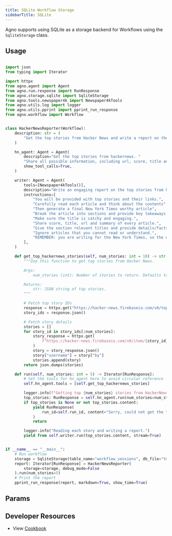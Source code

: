 ```yaml
---
title: SQLite Workflow Storage
sidebarTitle: SQLite
---
```


Agno supports using SQLite as a storage backend for Workflows using the `SqliteStorage` class.

## Usage

```python sqlite_storage_for_workflow

import json
from typing import Iterator

import httpx
from agno.agent import Agent
from agno.run.response import RunResponse
from agno.storage.sqlite import SqliteStorage
from agno.tools.newspaper4k import Newspaper4kTools
from agno.utils.log import logger
from agno.utils.pprint import pprint_run_response
from agno.workflow import Workflow


class HackerNewsReporter(Workflow):
    description: str = (
        "Get the top stories from Hacker News and write a report on them."
    )

    hn_agent: Agent = Agent(
        description="Get the top stories from hackernews. "
        "Share all possible information, including url, score, title and summary if available.",
        show_tool_calls=True,
    )

    writer: Agent = Agent(
        tools=[Newspaper4kTools()],
        description="Write an engaging report on the top stories from hackernews.",
        instructions=[
            "You will be provided with top stories and their links.",
            "Carefully read each article and think about the contents",
            "Then generate a final New York Times worthy article",
            "Break the article into sections and provide key takeaways at the end.",
            "Make sure the title is catchy and engaging.",
            "Share score, title, url and summary of every article.",
            "Give the section relevant titles and provide details/facts/processes in each section."
            "Ignore articles that you cannot read or understand.",
            "REMEMBER: you are writing for the New York Times, so the quality of the article is important.",
        ],
    )

    def get_top_hackernews_stories(self, num_stories: int = 10) -> str:
        """Use this function to get top stories from Hacker News.

        Args:
            num_stories (int): Number of stories to return. Defaults to 10.

        Returns:
            str: JSON string of top stories.
        """

        # Fetch top story IDs
        response = httpx.get("https://hacker-news.firebaseio.com/v0/topstories.json")
        story_ids = response.json()

        # Fetch story details
        stories = []
        for story_id in story_ids[:num_stories]:
            story_response = httpx.get(
                f"https://hacker-news.firebaseio.com/v0/item/{story_id}.json"
            )
            story = story_response.json()
            story["username"] = story["by"]
            stories.append(story)
        return json.dumps(stories)

    def run(self, num_stories: int = 5) -> Iterator[RunResponse]:
        # Set the tools for hn_agent here to avoid circular reference
        self.hn_agent.tools = [self.get_top_hackernews_stories]

        logger.info(f"Getting top {num_stories} stories from HackerNews.")
        top_stories: RunResponse = self.hn_agent.run(num_stories=num_stories)
        if top_stories is None or not top_stories.content:
            yield RunResponse(
                run_id=self.run_id, content="Sorry, could not get the top stories."
            )
            return

        logger.info("Reading each story and writing a report.")
        yield from self.writer.run(top_stories.content, stream=True)


if __name__ == "__main__":
    # Run workflow
    storage = SqliteStorage(table_name="workflow_sessions", db_file="tmp/data.db")
    report: Iterator[RunResponse] = HackerNewsReporter(
        storage=storage, debug_mode=False
    ).run(num_stories=5)
    # Print the report
    pprint_run_response(report, markdown=True, show_time=True)
```

## Params

<Snippet file="workflow-storage-sqlite-params.mdx" />

## Developer Resources

- View [Cookbook](https://github.com/agno-agi/agno/blob/main/cookbook/storage/sqllite_storage/sqlite_storage_for_workflow.py)
